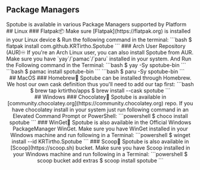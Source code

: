 
<RootLayout>
  <MarkdownLayout>
    <div class="p-4 md:ps-24">
      <h2 class="h2">Package Managers</h2>
      Spotube is available in various Package Managers supported by Platform
      ## <FaLinux className="inline" /> Linux
      ### Flatpak📦
      Make sure [Flatpak](https://flatpak.org) is installed in your Linux device & Run the following command in the terminal:
      ```bash
      $ flatpak install com.github.KRTirtho.Spotube
      ```
      ### Arch User Repository (AUR)♾️
      If you're an Arch Linux user, you can also install Spotube from AUR.
      Make sure you have `yay`/`pamac`/`paru` installed in your system. And Run the Following command in the Terminal:
      ```bash
      $ yay -Sy spotube-bin
      ```
      ```bash
      $ pamac install spotube-bin
      ```
      ```bash
      $ paru -Sy spotube-bin
      ```
      <Ads
        style="display:block; text-align:center;"
        adSlot={ADS_SLOTS.packagePageArticle}
        adLayout="in-article"
        adFormat="fluid"
        fullWidthResponsive={false}
      />
      ## <FaApple className="inline" /> MacOS
      ### Homebrew🍻
      Spotube can be installed through Homebrew. We host our own cask definition thus you'll need to add our tap first:
      ```bash
      $ brew tap krtirtho/apps
      $ brew install --cask spotube
      ```
      <Ads
        style="display:block; text-align:center;"
        adSlot={ADS_SLOTS.packagePageArticle}
        adLayout="in-article"
        adFormat="fluid"
        fullWidthResponsive={false}
      />
      ## <FaWindows className="inline" color="#00A2F0" /> Windows
      ### Chocolatey🍫
      Spotube is available in [community.chocolatey.org](https://community.chocolatey.org) repo. If you have chocolatey install in your system just run following command in an Elevated Command Prompt or PowerShell:
      ```powershell
      $ choco install spotube
      ```
      ### WinGet💫
      Spotube is also available in the Official Windows PackageManager WinGet. Make sure you have WinGet installed in your Windows machine and run following in a Terminal:
      ```powershell
      $ winget install --id KRTirtho.Spotube
      ```
      ### Scoop🥄
      Spotube is also available in [Scoop](https://scoop.sh) bucket. Make sure you have Scoop installed in your Windows machine and run following in a Terminal:
      ```powershell
      $ scoop bucket add extras
      $ scoop install spotube
      ```
    </div>
  </MarkdownLayout>
</RootLayout>